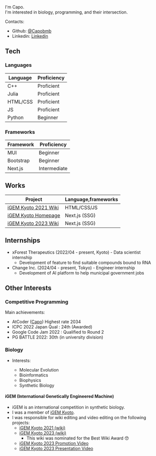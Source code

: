 
I'm Capo.  
I'm interested in biology, programming, and their intersection.

Contacts: 
- Github: [@Capobmb](https://github.com/Capobmb)
- Linkedin: [Linkedin](https://www.linkedin.com/in/taiyo-hayashi-464b3029a)

## Tech

### Languages

| Language | Proficiency |
| --- | --- |
| C++ | Proficient |
| Julia | Proficient |
| HTML/CSS | Proficient |
| JS | Proficient |
| Python | Beginner |

### Frameworks

| Framework | Proficiency |
| --- | --- |
| MUI | Beginner |
| Bootstrap | Beginner |
| Next.js | Intermediate |

## Works

| Project                                                  | Language,frameworks |
|----------------------------------------------------------|----------------|
| [iGEM Kyoto 2021 Wiki](https://2021.igem.org/Team:Kyoto) | HTML/CSS/JS    |
| [iGEM Kyoto Homepage](https://igemkyotoofficial.github.io)| Next.js (SSG)  |
| [iGEM Kyoto 2023 Wiki](https://2023.igem.wiki/kyoto)     | Next.js (SSG)  |

## Internships

- xForest Therapeutics (2022/04 - present, Kyoto) - Data scientist internship
  - Development of feature to find suitable compounds bound to RNA
- Change Inc. (2024/04 - present, Tokyo) - Engineer internship
  - Development of AI platform to help municipal government jobs


## Other Interests

### Competitive Programming

Main achievements:

- AtCoder ([Capo](https://atcoder.jp/users/Capo)) Highest rate 2034 
- ICPC 2022 Japan Qual : 24th (Awarded)
- Google Code Jam 2022 : Qualified to Round 2
- PG BATTLE 2022: 30th (in university division)

### Biology

- Interests:

  - Molecular Evolution
  - Bioinformatics
  - Biophysics
  - Synthetic Biology

#### iGEM (International Genetically Engineered Machine)

- iGEM is an international competition in synthetic biology.
- I was a member of [iGEM Kyoto](https://igemkyotoofficial.github.io).
- I was responsible for wiki editing and video editing on the following projects:
  - [iGEM Kyoto 2021 (wiki)](https://2021.igem.org/Team:Kyoto)
  - [iGEM Kyoto 2023 (wiki)](https://2023.igem.wiki/kyoto)
    - This wiki was nominated for the Best Wiki Award 😙
  - [iGEM Kyoto 2023 Promotion Video](https://video.igem.org/w/eaf4f647-2ae2-47dd-a1b7-79917cc15cb6)
  - [iGEM Kyoto 2023 Presentation Video](https://video.igem.org/w/rgTnxoL6HzMxtvEphNzwX2)
